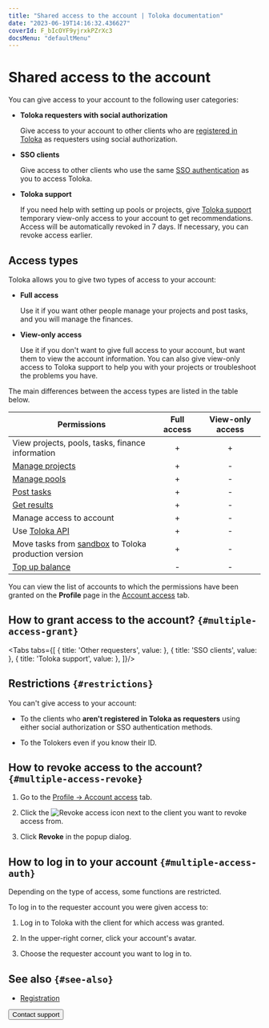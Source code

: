 ```yaml
---
title: "Shared access to the account | Toloka documentation"
date: "2023-06-19T14:16:32.436627"
coverId: F_bIcOYF9yjrxkPZrXc3
docsMenu: "defaultMenu"
---
```



# Shared access to the account

You can give access to your account to the following user categories:

- **Toloka requesters with social authorization**

    Give access to your account to other clients who are [registered in Toloka](/docs/guide/access) as requesters using social authorization.

- **SSO clients**

    Give access to other clients who use the same [SSO authentication](/docs/guide/sso/authentication) as you to access Toloka.

- **Toloka support**

    If you need help with setting up pools or projects, give [Toloka support](/docs/guide/troubleshooting/support) temporary view-only access to your account to get recommendations. Access will be automatically revoked in 7 days. If necessary, you can revoke access earlier.

## Access types

Toloka allows you to give two types of access to your account:

- **Full access**

    Use it if you want other people manage your projects and post tasks, and you will manage the finances.

- **View-only access**

    Use it if you don't want to give full access to your account, but want them to view the account information. You can also give view-only access to Toloka support to help you with your projects or troubleshoot the problems you have.

The main differences between the access types are listed in the table below.

Permissions | Full access | View-only access
----------- | :---------: | :--------------:
View projects, pools, tasks, finance information | + | +
[Manage projects](/docs/guide/project) | + | -
[Manage pools](/docs/guide/pool) | + | -
[Post tasks](/docs/guide/task_upload) | + | -
[Get results](/docs/guide/result-of-eval) | + | -
Manage access to account | + | -
Use [Toloka API](https://toloka.ai/docs/api/api-reference/) | + | -
Move tasks from [sandbox](/docs/guide/sandbox) to Toloka production version | + | -
[Top up balance](/docs/guide/refill) | - | -

You can view the list of accounts to which the permissions have been granted on the **Profile** page in the [Account access](https://platform.toloka.ai/requester/profile/access) tab.

## How to grant access to the account? `{#multiple-access-grant}`

<Tabs tabs={[
  { title: 'Other requesters', value: <MultipleAccessList1/> },
  { title: 'SSO clients', value: <MultipleAccessList2/> },
  { title: 'Toloka support', value: <MultipleAccessList3/> },
]}/>

## Restrictions `{#restrictions}`

You can't give access to your account:

- To the clients who **aren't registered in Toloka as requesters** using either social authorization or SSO authentication methods.

- To the Tolokers even if you know their ID.

## How to revoke access to the account? `{#multiple-access-revoke}`

1. Go to the [Profile → Account access](https://platform.toloka.ai/requester/profile/access) tab.

1. Click the <img src="https://tlkfrontprod.azureedge.net/portal-production/static/uploaded/images/1683219667531/1683219667531_original_svg.svg" alt="Revoke access" /> icon next to the client you want to revoke access from.

1. Click **Revoke** in the popup dialog.

## How to log in to your account `{#multiple-access-auth}`

<Note mode="restriction" title="Restriction">

Depending on the type of access, some functions are restricted.

</Note>

To log in to the requester account you were given access to:

1. Log in to Toloka with the client for which access was granted.

1. In the upper-right corner, click your account's avatar.

1. Choose the requester account you want to log in to.

## See also `{#see-also}`

- [Registration](/docs/guide/access)

<Button view="defaultInverse" size="l" type="link" url="/docs/guide/troubleshooting/support?form-source=guide-multiple-access">Contact support</Button>